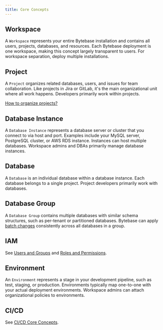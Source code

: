 ```yaml
---
title: Core Concepts
---
```



## Workspace

A `Workspace` represents your entire Bytebase installation and contains all users, projects, databases, and resources. Each Bytebase deployment is one workspace, making this concept largely transparent to users. For workspace separation, deploy multiple installations.

## Project

A `Project` organizes related databases, users, and issues for team collaboration. Like projects in Jira or GitLab, it's the main organizational unit where all work happens. Developers primarily work within projects.

<Tip>

[How to organize projects?](/onboarding/organize-projects)

</Tip>

## Database Instance

A `Database Instance` represents a database server or cluster that you connect to via host and port. Examples include your MySQL server, PostgreSQL cluster, or AWS RDS instance. Instances can host multiple databases. Workspace admins and DBAs primarily manage database instances.

## Database

A `Database` is an individual database within a database instance. Each database belongs to a single project. Project developers primarily work with databases.

## Database Group

A `Database Group` contains multiple databases with similar schema structures, such as per-tenant or partitioned databases. Bytebase can apply [batch changes](/change-database/batch-change) consistently across all databases in a group.

## IAM

See [Users and Groups](/administration/user-groups) and [Roles and Permissions](/administration/roles-and-permissions).

## Environment

An `Environment` represents a stage in your development pipeline, such as test, staging, or production. Environments typically map one-to-one with your actual deployment environments. Workspace admins can attach organizational policies to environments.

## CI/CD

See [CI/CD Core Concepts](/change-database/change-workflow/#core-concepts).
